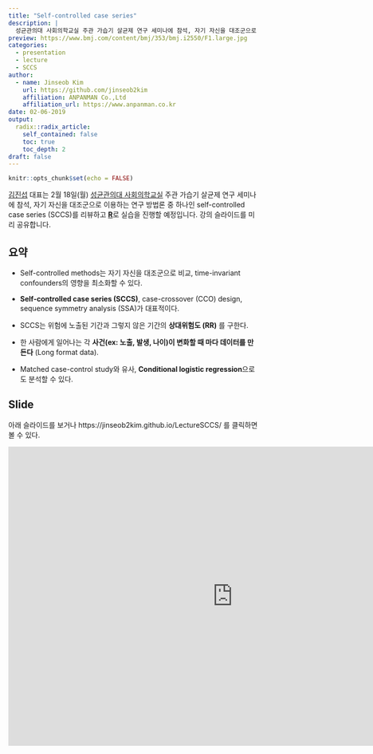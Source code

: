 ```yaml
---
title: "Self-controlled case series"
description: |
  성균관의대 사회의학교실 주관 가습기 살균제 연구 세미나에 참석, 자기 자신을 대조군으로 이용하는 연구 방법론 중 하나인 self-controlled case series (SCCS)를 리뷰하고 R로 실습을 진행할 예정입니다. 강의 슬라이드를 미리 공유합니다. 
preview: https://www.bmj.com/content/bmj/353/bmj.i2550/F1.large.jpg
categories:
  - presentation
  - lecture
  - SCCS
author:
  - name: Jinseob Kim
    url: https://github.com/jinseob2kim
    affiliation: ANPANMAN Co.,Ltd
    affiliation_url: https://www.anpanman.co.kr
date: 02-06-2019
output:
  radix::radix_article:
    self_contained: false
    toc: true
    toc_depth: 2
draft: false
---
```


```r
knitr::opts_chunk$set(echo = FALSE)
```


[김진섭](https://github.com/jinseob2kim) 대표는 2월 18일(월) [성균관의대 사회의학교실](http://biomed.skku.edu/hkcheong) 주관 가습기 살균제 연구 세미나에 참석, 자기 자신을 대조군으로 이용하는 연구 방법론 중 하나인 self-controlled case series (SCCS)를 리뷰하고 **[R](https://www.r-project.org/)**로 실습을 진행할 예정입니다. 강의 슬라이드를 미리 공유합니다.


## 요약


* Self-controlled methods는 자기 자신을 대조군으로 비교, time-invariant confounders의 영향을 최소화할 수 있다. 

* **Self-controlled case series (SCCS)**, case-crossover (CCO) design, sequence symmetry analysis (SSA)가 대표적이다.

* SCCS는 위험에 노출된 기간과 그렇지 않은 기간의 **상대위험도 (RR)** 를 구한다. 

* 한 사람에게 일어나는 각 **사건(ex: 노출, 발생, 나이)이 변화할 때 마다 데이터를 만든다** (Long format data).

* Matched case-control study와 유사, **Conditional logistic regression**으로도 분석할 수 있다.


## Slide

아래 슬라이드를 보거나 https://jinseob2kim.github.io/LectureSCCS/ 를 클릭하면 볼 수 있다.

<iframe src="https://jinseob2kim.github.io/LectureSCCS/" width="900" height="600" style="border: none;"></iframe>


